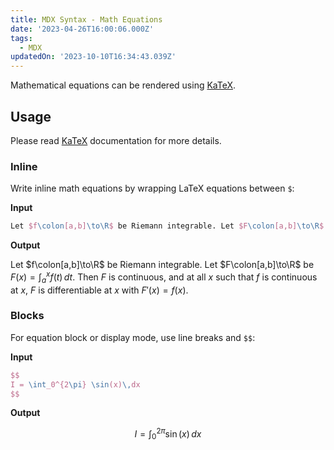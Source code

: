 ```yaml
---
title: MDX Syntax - Math Equations
date: '2023-04-26T16:00:06.000Z'
tags:
  - MDX
updatedOn: '2023-10-10T16:34:43.039Z'
---
```


Mathematical equations can be rendered using [KaTeX](https://katex.org).

## Usage

Please read [KaTeX](https://katex.org) documentation for more details.

### Inline

Write inline math equations by wrapping LaTeX equations between `$`:

**Input**

```latex
Let $f\colon[a,b]\to\R$ be Riemann integrable. Let $F\colon[a,b]\to\R$ be $F(x)=\int_{a}^{x} f(t)\,dt$. Then $F$ is continuous, and at all $x$ such that $f$ is continuous at $x$, $F$ is differentiable at $x$ with $F'(x)=f(x)$.
```

**Output**

Let $f\colon[a,b]\to\R$ be Riemann integrable. Let $F\colon[a,b]\to\R$ be $F(x)=\int_{a}^{x} f(t)\,dt$. Then $F$ is continuous, and at all $x$ such that $f$ is continuous at $x$, $F$ is differentiable at $x$ with $F'(x)=f(x)$.

### Blocks

For equation block or display mode, use line breaks and `$$`:

**Input**

```latex
$$
I = \int_0^{2\pi} \sin(x)\,dx
$$
```

**Output**

$$
I = \int_0^{2\pi} \sin(x)\,dx
$$

